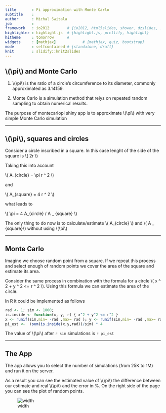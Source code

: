 ```yaml
---
title       : Pi approximation with Monte Carlo
subtitle    : 
author      : Michal Switala
job         : 
framework   : io2012        # {io2012, html5slides, shower, dzslides, ...}
highlighter : highlight.js  # {highlight.js, prettify, highlight}
hitheme     : tomorrow      # 
widgets     : [mathjax]            # {mathjax, quiz, bootstrap}
mode        : selfcontained # {standalone, draft}
knit        : slidify::knit2slides
---
```


## \\(\\pi\\) and Monte Carlo

  1. \\(\\pi\\) is the ratio of a circle's circumference to its diameter, commonly approximated as 3.14159.

  2. Monte Carlo is a simulation method that relys on repeated random sampling to obtain numerical results.

The purpose of montecarlopi shiny app is to approximate \\(\\pi\\) with very simple Monte Carlo simulation

---

## \\(\\pi\\), squares and circles

Consider a circle inscribed in a square. In this case lenght of the side of the square is \\( 2r \\)

Taking this into account 

\\( A_{circle} = \\pi r ^ 2 \\)

and 

\\( A_{square} = 4 r ^ 2 \\) 

what leads to 

\\( \\pi = 4 A_{circle} / A _ {square} \\)

The only thing to do now is to calculate/estimate \\( A_{circle} \\) and \\( A _ {square}\\) without using \\(\\pi\\)

---

## Monte Carlo

Imagine we choose random point from a square. If we repeat this process and select enough of random points we cover the area of the square and estimate its area.

Consider the same process in combination with the formula for a circle \\( x ^ 2 + y ^ 2 <= r ^ 2 \\). Using this formula we can estimate the area of the circle.

In R it could be implemented as follows

``` r
rad <- 1; sim <- 1000;
is.inside <- function(x, y, r) { x^2 + y^2 <= r^2 }
x <- runif(sim,min= -rad ,max= rad ); y <- runif(sim,min= -rad ,max= rad )
pi_est <-  (sum(is.inside(x,y,rad))/sim) * 4
```
The value of \\(\\pi\\) after `r sim` simulations is `r pi_est`

---

## The App

The app allows you to select the number of simulations (from 25K to 1M) and run it on the server. 

As a result you can see the estimated value of \\(\\pi\\) the difference between our estimate and real \\(\\pi\\) and the error in %. On the right side of the page you can see the plot of random points.

![width](mcpi.png)
